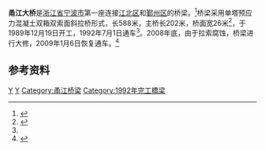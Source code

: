 {{Infobox_Bridge
|bridge_name= 甬江大桥
|image= Yongjiang Bridge 2.jpg
|crosses= [[甬江|甬江]]
|locale= [[宁波市|宁波市]][[江北区_(宁波市)|江北区]]和[[鄞州区|鄞州区]]
|design= [[斜拉桥|斜拉桥]]
|length={{Convert|588|m}}
|mainspan={{Convert|202|m}}
|width={{Convert|26|m}}
|begin=1989年12月19日
|open=1992年7月1日
|coordinates={{coord|29|52|38.02|N|121|33|28.65|E|display=inline,title}} 
}}
'''甬江大桥'''是[[浙江省|浙江省]][[宁波市|宁波市]]第一座连接[[江北区_(宁波市)|江北区]]和[[鄞州区|鄞州区]]的桥梁。<ref name="ref1">{{cite news|author=陈雅珍, 杨古城|url=http://www.cnnb.com.cn/gb/node2/newspaper/pdf/nbrb/2007/06/27/17.pdf|title=盘点宁波之桥，多少自豪在其中——写在纪念杭州湾跨海大桥贯通的日子里|work=宁波日报 城事周刊|page=B1|date=2007-06-27|accessdate=2012-01-23|deadurl=yes|archiveurl=https://web.archive.org/web/20160305163429/http://www.cnnb.com.cn/gb/node2/newspaper/pdf/nbrb/2007/06/27/17.pdf|archivedate=2016-03-05}}</ref>桥梁采用单塔预应力混凝土双箱双索面斜拉桥形式，长588米，主桥长202米，桥面宽26米<ref name=":1">{{Cite web|title=甬江大桥：曾是全省最大的城市桥梁-新闻中心-中国宁波网|url=http://news.cnnb.com.cn/system/2019/10/25/030095923.shtml|accessdate=2021-02-10|work=news.cnnb.com.cn|archive-date=2021-02-10|archive-url=https://web.archive.org/web/20210210144148/http://news.cnnb.com.cn/system/2019/10/25/030095923.shtml|dead-url=no}}</ref>，于1989年12月19日开工，1992年7月1日通车<ref name=":1"/>。2008年底，由于拉索腐蚀，桥梁进行大修，2009年1月6日恢复通车。<ref>{{Cite web |url=http://news.cnnb.com.cn/system/2009/01/04/005943859.shtml |title=甬江大桥6日凌晨5点通车5公交线恢复原线 |access-date=2010-08-29 |archive-url=https://web.archive.org/web/20161010043508/http://news.cnnb.com.cn/system/2009/01/04/005943859.shtml |archive-date=2016-10-10 |dead-url=no }}</ref>

== 参考资料 ==
{{reflist}}

{{宁波桥梁}}
{{Crossings navbox
|structure= 跨河设施
|place= [[甬江|甬江]]
|bridge= 甬江大桥
|bridge signs= 
|upstream= [[新江桥|新江桥]]（[[姚江|姚江]]）<br />[[File:NBRT_Line_1_icon.svg|40px]] [[东门口(天一广场)站|东门口]]-[[江厦桥东站|江厦桥东]]区间隧道（[[奉化江|奉化江]]）
|upstream signs= 
|downstream= [[外滩大桥|外滩大桥]]
|downstream signs= 惊驾路
}}
{{bridge-stub}}
[[Category:宁波桥梁|Y]]
[[Category:中国斜拉桥|Y]]
[[Category:甬江桥梁|Category:甬江桥梁]]
[[Category:1992年完工橋梁|Category:1992年完工橋梁]]